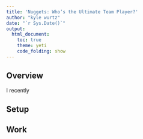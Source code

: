 ```yaml
---
title: 'Nuggets: Who’s the Ultimate Team Player?'
author: "kyle wurtz"
date: "`r Sys.Date()`"
output: 
  html_document:
    toc: true
    theme: yeti
    code_folding: show
---
```


## Overview
I recently

## Setup


## Work